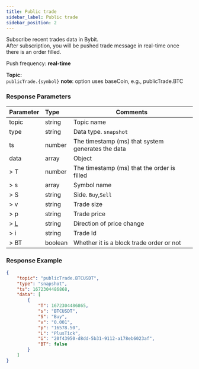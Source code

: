 ```yaml
---
title: Public trade
sidebar_label: Public trade
sidebar_position: 2
---
```


Subscribe recent trades data in Bybit.<br/>
After subscription, you will be pushed trade message in real-time once there is an order filled.

Push frequency: **real-time**

**Topic:**<br/>
`publicTrade.{symbol}` **note**: option uses baseCoin, e.g., publicTrade.BTC

### Response Parameters
| Parameter | Type | Comments|
|:----- |:-----|----- |
|topic |string |Topic name |
|type |string |Data type. `snapshot` |
|ts |number |The timestamp (ms) that system generates the data |
|data |array |Object |
|> T |number |The timestamp (ms) that the order is filled |
|> s |array |Symbol name  |
|> S |string |Side. `Buy`,`Sell` |
|> v |string |Trade size |
|> p |string |Trade price |
|> [L](../../enum#tickDirection) |string |Direction of price change  |
|> i |string |Trade Id |
|> BT |boolean |Whether it is a block trade order or not|

### Response Example

```json
{
    "topic": "publicTrade.BTCUSDT",
    "type": "snapshot",
    "ts": 1672304486868,
    "data": [
        {
            "T": 1672304486865,
            "s": "BTCUSDT",
            "S": "Buy",
            "v": "0.001",
            "p": "16578.50",
            "L": "PlusTick",
            "i": "20f43950-d8dd-5b31-9112-a178eb6023af",
            "BT": false
        }
    ]
}
```